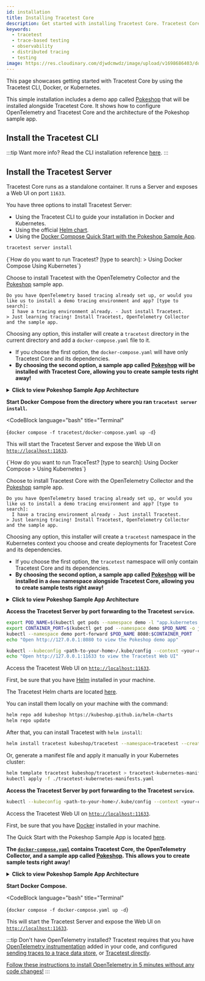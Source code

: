 ```yaml
---
id: installation
title: Installing Tracetest Core
description: Get started with installing Tracetest Core. Tracetest Core allows you to quickly build integration and end-to-end tests, powered by your OpenTelemetry traces.
keywords:
  - tracetest
  - trace-based testing
  - observability
  - distributed tracing
  - testing
image: https://res.cloudinary.com/djwdcmwdz/image/upload/v1698686403/docs/Blog_Thumbnail_14_rsvkmo.jpg
---
```



This page showcases getting started with Tracetest Core by using the Tracetest CLI, Docker, or Kubernetes.

This simple installation includes a demo app called [Pokeshop](/live-examples/pokeshop/overview) that will be installed alongside Tracetest Core. It shows how to configure OpenTelemetry and Tracetest Core and the architecture of the Pokeshop sample app.

## Install the Tracetest CLI

<GtagInstallCliTabs></GtagInstallCliTabs>

:::tip Want more info?
Read the CLI installation reference [here](/cli/cli-installation-reference).
:::

## Install the Tracetest Server

Tracetest Core runs as a standalone container. It runs a Server and exposes a Web UI on port `11633`.

You have three options to install Tracetest Server:

- Using the Tracetest CLI to guide your installation in Docker and Kubernetes.
- Using the official [Helm chart](https://github.com/kubeshop/helm-charts/tree/main/charts/tracetest).
- Using the [Docker Compose Quick Start with the Pokeshop Sample App](https://github.com/kubeshop/tracetest/tree/main/examples/quick-start-pokeshop).

<Tabs groupId="installation">
  <TabItem value="cli" label="Tracetest CLI" default>

```bash title="Terminal"
tracetest server install
```

<Tabs groupId="container-orchestrators">
  <TabItem value="docker-compose" label="Docker Compose" default>
    <CodeBlock
        language="text"
        title="Terminal"
    >
    {`How do you want to run Tracetest? [type to search]:
> Using Docker Compose
  Using Kubernetes`}
    </CodeBlock>

Choose to install Tracetest with the OpenTelemetry Collector and the [Pokeshop](/live-examples/pokeshop/overview) sample app.

```text title="Expected output:"
Do you have OpenTelemetry based tracing already set up, or would you like us to install a demo tracing environment and app? [type to search]: 
  I have a tracing environment already. - Just install Tracetest.
> Just learning tracing! Install Tracetest, OpenTelemetry Collector and the sample app.
```

Choosing any option, this installer will create a `tracetest` directory in the current directory and add a `docker-compose.yaml` file to it.

- If you choose the first option, the `docker-compose.yaml` will have only Tracetest Core and its dependencies.
- **By choosing the second option, a sample app called [Pokeshop](/live-examples/pokeshop/overview) will be installed with Tracetest Core, allowing you to create sample tests right away!**

<details>
  <summary>
    <b>Click to view Pokeshop Sample App Architecture</b>
  </summary>

Here's the Architecture of the Pokeshop Sample App:

- an **API** that serves client requests,
- a **Worker** who deals with background processes.

The communication between the API and Worker is made using a `RabbitMQ` queue, and both services emit telemetry data to OpenTelemetry Collector and communicate with a Postgres database.

Tracetest triggers tests against the Node.js API.

```mermaid
flowchart TD
    A[(Redis)]
    B[(Postgres)]
    C(Node.js API)
    D(RabbitMQ)
    E(Worker)
    F(OpenTelemetry Collector)
    G(Tracetest)

    G --> C
    F --> G
    C --> A
    C --> B
    C --> D
    D --> E
    E --> B
    C --> F
    E --> F
    
    
```
</details>

**Start Docker Compose from the directory where you ran `tracetest server install`.**

<CodeBlock
  language="bash"
  title="Terminal"
>
{`docker compose -f tracetest/docker-compose.yaml up -d`}
</CodeBlock>

This will start the Tracetest Server and expose the Web UI on [`http://localhost:11633`](http://localhost:11633).

  </TabItem>
  <TabItem value="kubernetes" label="Kubernetes">
    <CodeBlock
        language="text"
        title="Terminal"
    >
    {`How do you want to run TraceTest? [type to search]:
  Using Docker Compose
> Using Kubernetes`}
    </CodeBlock>

Choose to install Tracetest Core with the OpenTelemetry Collector and the [Pokeshop](/live-examples/pokeshop/overview) sample app.

```text title="Expected output:"
Do you have OpenTelemetry based tracing already set up, or would you like us to install a demo tracing environment and app? [type to search]: 
  I have a tracing environment already - Just install Tracetest.
> Just learning tracing! Install Tracetest, OpenTelemetry Collector and the sample app.
```

Choosing any option, this installer will create a `tracetest` namespace in the Kubernetes context you choose and create deployments for Tracetest Core and its dependencies.

- If you choose the first option, the `tracetest` namespace will only contain Tracetest Core and its dependencies.
- **By choosing the second option, a sample app called [Pokeshop](/live-examples/pokeshop/overview) will be installed in a `demo` namespace alongside Tracetest Core, allowing you to create sample tests right away!**

<details>
  <summary>
    <b>Click to view Pokeshop Sample App Architecture</b>
  </summary>

Here's the Architecture of the Pokeshop Sample App:

- an **API** that serves client requests,
- a **Worker** who deals with background processes.

The communication between the API and Worker is made using a `RabbitMQ` queue, and both services emit telemetry data to OpenTelemetry Collector and communicate with a Postgres database.

Tracetest triggers tests against the Node.js API.

```mermaid
flowchart TD
    A[(Redis)]
    B[(Postgres)]
    C(Node.js API)
    D(RabbitMQ)
    E(Worker)
    F(OpenTelemetry Collector)
    G(Tracetest)

    G --> C
    F --> G
    C --> A
    C --> B
    C --> D
    D --> E
    E --> B
    C --> F
    E --> F
    
    
```
</details>

**Access the Tracetest Server by port forwarding to the Tracetest `service`.**

```bash title=Terminal
export POD_NAME=$(kubectl get pods --namespace demo -l "app.kubernetes.io/name=pokemon-api,app.kubernetes.io/instance=demo" -o jsonpath="{.items[0].metadata.name}")
export CONTAINER_PORT=$(kubectl get pod --namespace demo $POD_NAME -o jsonpath="{.spec.containers[0].ports[0].containerPort}")
kubectl --namespace demo port-forward $POD_NAME 8080:$CONTAINER_PORT
echo "Open http://127.0.0.1:8080 to view the Pokeshop demo app"

kubectl --kubeconfig <path-to-your-home>/.kube/config --context <your-cluster-context> --namespace tracetest port-forward svc/tracetest 11633
echo "Open http://127.0.0.1:11633 to view the Tracetest Web UI"
```

Access the Tracetest Web UI on [`http://localhost:11633`](http://localhost:11633).

  </TabItem>
</Tabs>

  </TabItem>
  <TabItem value="helm" label="Helm Chart">

First, be sure that you have [Helm](https://helm.sh/) installed in your machine.

The Tracetest Helm charts are located [here](https://github.com/kubeshop/helm-charts/tree/main/charts/tracetest).

You can install them locally on your machine with the command:

```bash title=Terminal
helm repo add kubeshop https://kubeshop.github.io/helm-charts
helm repo update
```

After that, you can install Tracetest with `helm install`:

```bash title=Terminal
helm install tracetest kubeshop/tracetest --namespace=tracetest --create-namespace
```

Or, generate a manifest file and apply it manually in your Kubernetes cluster:

```bash title=Terminal
helm template tracetest kubeshop/tracetest > tracetest-kubernetes-manifests.yaml
kubectl apply -f ./tracetest-kubernetes-manifests.yaml
```

**Access the Tracetest Server by port forwarding to the Tracetest `service`.**

```bash title=Terminal
kubectl --kubeconfig <path-to-your-home>/.kube/config --context <your-cluster-context> --namespace tracetest port-forward svc/tracetest 11633
```

Access the Tracetest Web UI on [`http://localhost:11633`](http://localhost:11633).

  </TabItem>
  <TabItem value="docker-compose" label="Docker Compose">

First, be sure that you have [Docker](https://docker.com/) installed in your machine.

The Quick Start with the Pokeshop Sample App is located [here](https://github.com/kubeshop/tracetest/tree/main/examples/quick-start-pokeshop).

**The [`docker-compose.yaml`](https://github.com/kubeshop/tracetest/blob/main/examples/quick-start-pokeshop/docker-compose.yml) contains Tracetest Core, the OpenTelemetry Collector, and a sample app called [Pokeshop](/live-examples/pokeshop/overview). This allows you to create sample tests right away!**

<details>
  <summary>
    <b>Click to view Pokeshop Sample App Architecture</b>
  </summary>

Here's the Architecture of the Pokeshop Sample App:

- an **API** that serves client requests,
- a **Worker** who deals with background processes.

The communication between the API and Worker is made using a `RabbitMQ` queue, and both services emit telemetry data to OpenTelemetry Collector and communicate with a Postgres database.

Tracetest triggers tests against the Node.js API.

```mermaid
flowchart TD
    A[(Redis)]
    B[(Postgres)]
    C(Node.js API)
    D(RabbitMQ)
    E(Worker)
    F(OpenTelemetry Collector)
    G(Tracetest)

    G --> C
    F --> G
    C --> A
    C --> B
    C --> D
    D --> E
    E --> B
    C --> F
    E --> F
    
    
```
</details>

**Start Docker Compose.**

<CodeBlock
  language="bash"
  title="Terminal"
>
{`docker compose -f docker-compose.yaml up -d`}
</CodeBlock>

This will start the Tracetest Server and expose the Web UI on [`http://localhost:11633`](http://localhost:11633).

  </TabItem>
</Tabs>

:::tip Don't have OpenTelemetry installed?
Tracetest requires that you have [OpenTelemetry instrumentation](https://opentelemetry.io/docs/instrumentation/) added in your code, and configured [sending traces to a trace data store](/configuration/connecting-to-data-stores/jaeger), or [Tracetest directly](/configuration/connecting-to-data-stores/opentelemetry-collector).

[Follow these instructions to install OpenTelemetry in 5 minutes without any code changes!](/getting-started/no-otel)
:::
